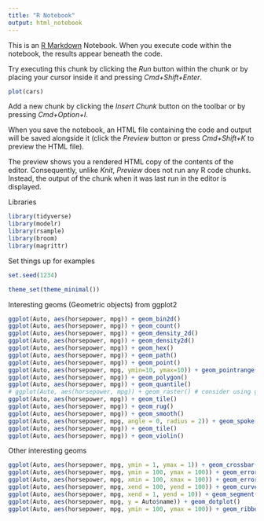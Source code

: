 ```yaml
---
title: "R Notebook"
output: html_notebook
---
```


This is an [R Markdown](http://rmarkdown.rstudio.com) Notebook. When you execute code within the notebook, the results appear beneath the code. 

Try executing this chunk by clicking the *Run* button within the chunk or by placing your cursor inside it and pressing *Cmd+Shift+Enter*. 

```r
plot(cars)
```

Add a new chunk by clicking the *Insert Chunk* button on the toolbar or by pressing *Cmd+Option+I*.

When you save the notebook, an HTML file containing the code and output will be saved alongside it (click the *Preview* button or press *Cmd+Shift+K* to preview the HTML file). 

The preview shows you a rendered HTML copy of the contents of the editor. Consequently, unlike *Knit*, *Preview* does not run any R code chunks. Instead, the output of the chunk when it was last run in the editor is displayed.

Libraries
```r
library(tidyverse)
library(modelr)
library(rsample)
library(broom)
library(magrittr)
```

Set things up for examples
```r
set.seed(1234)

theme_set(theme_minimal())
```

Interesting geoms (Geometric objects) from ggplot2
```r
ggplot(Auto, aes(horsepower, mpg)) + geom_bin2d()
ggplot(Auto, aes(horsepower, mpg)) + geom_count()
ggplot(Auto, aes(horsepower, mpg)) + geom_density_2d()
ggplot(Auto, aes(horsepower, mpg)) + geom_density2d()
ggplot(Auto, aes(horsepower, mpg)) + geom_hex()
ggplot(Auto, aes(horsepower, mpg)) + geom_path()
ggplot(Auto, aes(horsepower, mpg)) + geom_point()
ggplot(Auto, aes(horsepower, mpg, ymin=10, ymax=10)) + geom_pointrange()
ggplot(Auto, aes(horsepower, mpg)) + geom_polygon()
ggplot(Auto, aes(horsepower, mpg)) + geom_quantile()
# ggplot(Auto, aes(horsepower, mpg)) + geom_raster() # consider using geom_tile()
ggplot(Auto, aes(horsepower, mpg)) + geom_tile()
ggplot(Auto, aes(horsepower, mpg)) + geom_rug()
ggplot(Auto, aes(horsepower, mpg)) + geom_smooth()
ggplot(Auto, aes(horsepower, mpg, angle = 0, radius = 2)) + geom_spoke() # useful when you have variables that represent directions and distance
ggplot(Auto, aes(horsepower, mpg)) + geom_tile()
ggplot(Auto, aes(horsepower, mpg)) + geom_violin()
```

Other interesting geoms
```r
ggplot(Auto, aes(horsepower, mpg, ymin = 1, ymax = 1)) + geom_crossbar()
ggplot(Auto, aes(horsepower, mpg, ymin = 100, ymax = 100)) + geom_errorbar()
ggplot(Auto, aes(horsepower, mpg, xmin = 100, xmax = 100)) + geom_errorbarh()
ggplot(Auto, aes(horsepower, mpg, xend = 100, yend = 100)) + geom_curve()
ggplot(Auto, aes(horsepower, mpg, xend = 1, yend = 10)) + geom_segment()
ggplot(Auto, aes(horsepower, mpg, y = Auto$name)) + geom_dotplot()
ggplot(Auto, aes(horsepower, mpg, ymin = 100, ymax = 100)) + geom_ribbon()
```